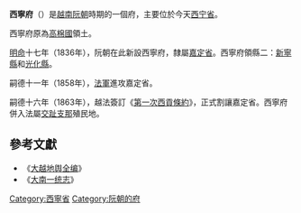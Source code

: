 '''西寧府'''（{{vie|v='''Phủ Tây Ninh'''|hn=府西寧}}）是[[越南|越南]][[阮朝|阮朝]]時期的一個府，主要位於今天[[西宁省|西宁省]]。

西寧府原為[[高棉國|高棉國]]領土。

[[明命|明命]]十七年（1836年），阮朝在此新設西寧府，隸屬[[嘉定省|嘉定省]]。西寧府領縣二：[[新寧縣_(阮朝)|新寧縣]]和[[光化縣_(阮朝)|光化縣]]。

嗣德十一年（1858年），[[法軍|法軍]]進攻嘉定省。

嗣德十六年（1863年），越法簽訂《[[第一次西貢條約|第一次西貢條約]]》，正式割讓嘉定省。西寧府併入法屬[[交趾支那|交趾支那]]殖民地。

==參考文獻==
*《[[大越地舆全编|大越地舆全编]]》
*《[[大南一统志|大南一统志]]》

[[Category:西寧省|Category:西寧省]]
[[Category:阮朝的府|Category:阮朝的府]]